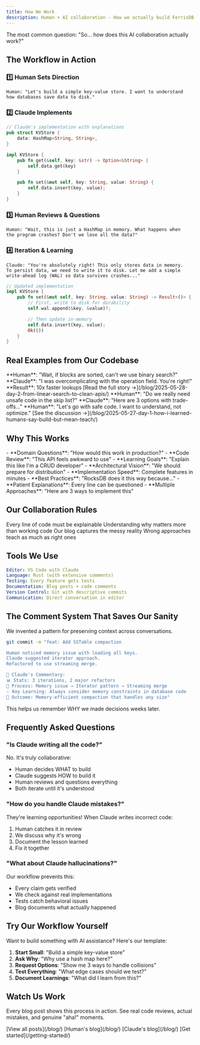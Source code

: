 ```yaml
---
title: How We Work
description: Human + AI collaboration - How we actually build FerrisDB together
---
```



<Badge text="Human + AI" variant="note" /> The most common question: "So... how does this AI
collaboration actually work?"

## The Workflow in Action

### 1️⃣ Human Sets Direction

```text
Human: "Let's build a simple key-value store. I want to understand
how databases save data to disk."
```

### 2️⃣ Claude Implements

```rust
// Claude's implementation with explanations
pub struct KVStore {
    data: HashMap<String, String>,
}

impl KVStore {
    pub fn get(&self, key: &str) -> Option<&String> {
        self.data.get(key)
    }

    pub fn set(&mut self, key: String, value: String) {
        self.data.insert(key, value);
    }
}
```

### 3️⃣ Human Reviews & Questions

```text
Human: "Wait, this is just a HashMap in memory. What happens when
the program crashes? Don't we lose all the data?"
```

### 4️⃣ Iteration & Learning

```text
Claude: "You're absolutely right! This only stores data in memory.
To persist data, we need to write it to disk. Let me add a simple
write-ahead log (WAL) so data survives crashes..."
```

```rust
// Updated implementation
impl KVStore {
    pub fn set(&mut self, key: String, value: String) -> Result<()> {
        // First, write to disk for durability
        self.wal.append(&key, &value)?;

        // Then update in-memory
        self.data.insert(key, value);
        Ok(())
    }
}
```

## Real Examples from Our Codebase

<CardGrid>
  <Card title="The Binary Search Revelation (Day 2)" icon="magnifier">
    **Human**: "Wait, if blocks are sorted, can't we use binary search?" **Claude**: "I was
    overcomplicating with the operation field. You're right!" **Result**: 10x faster lookups [Read
    the full story →](/blog/2025-05-28-day-2-from-linear-search-to-clean-apis/)
  </Card>

  <Card title="The Unsafe Code Debate (Day 1)" icon="warning">
    **Human**: "Do we really need unsafe code in the skip list?" **Claude**: "Here are 3 options
    with trade-offs..." **Human**: "Let's go with safe code. I want to understand, not optimize."
    [See the discussion →](/blog/2025-05-27-day-1-how-i-learned-humans-say-build-but-mean-teach/)
  </Card>
</CardGrid>

## Why This Works

<Tabs>
  <TabItem label="👤 Human Brings">
    - **Domain Questions**: "How would this work in production?" - **Code Review**: "This API feels
    awkward to use" - **Learning Goals**: "Explain this like I'm a CRUD developer" - **Architectural
    Vision**: "We should prepare for distribution"
  </TabItem>

  <TabItem label="🤖 Claude Brings">
    - **Implementation Speed**: Complete features in minutes - **Best Practices**: "RocksDB does it
    this way because..." - **Patient Explanations**: Every line can be questioned - **Multiple
    Approaches**: "Here are 3 ways to implement this"
  </TabItem>
</Tabs>

## Our Collaboration Rules

<CardGrid>
  <Card title="1. No Black Boxes" icon="open-book">
    Every line of code must be explainable
  </Card>

<Card title="2. Questions > Answers" icon="question">
  Understanding why matters more than working code
</Card>

<Card title="3. Document Everything" icon="document">
  Our blog captures the messy reality
</Card>

  <Card title="4. Mistakes Are Features" icon="rocket">
    Wrong approaches teach as much as right ones
  </Card>
</CardGrid>

## Tools We Use

```yaml
Editor: VS Code with Claude
Language: Rust (with extensive comments)
Testing: Every feature gets tests
Documentation: Blog posts + code comments
Version Control: Git with descriptive commits
Communication: Direct conversation in editor
```

## The Comment System That Saves Our Sanity

<Aside type="tip" title="Collaboration Commentary">
  We invented a pattern for preserving context across conversations.
</Aside>

```bash
git commit -m "feat: Add SSTable compaction

Human noticed memory issue with loading all keys.
Claude suggested iterator approach.
Refactored to use streaming merge.

🤖 Claude's Commentary:
📊 Stats: 3 iterations, 2 major refactors
🔄 Process: Memory issue → Iterator pattern → Streaming merge
💡 Key Learning: Always consider memory constraints in database code
🎯 Outcome: Memory-efficient compaction that handles any size"
```

This helps us remember WHY we made decisions weeks later.

## Frequently Asked Questions

### "Is Claude writing all the code?"

No. It's truly collaborative:

- Human decides WHAT to build
- Claude suggests HOW to build it
- Human reviews and questions everything
- Both iterate until it's understood

### "How do you handle Claude mistakes?"

They're learning opportunities! When Claude writes incorrect code:

1. Human catches it in review
2. We discuss why it's wrong
3. Document the lesson learned
4. Fix it together

### "What about Claude hallucinations?"

Our workflow prevents this:

- Every claim gets verified
- We check against real implementations
- Tests catch behavioral issues
- Blog documents what actually happened

## Try Our Workflow Yourself

<Aside type="note">Want to build something with AI assistance? Here's our template:</Aside>

1. **Start Small**: "Build a simple key-value store"
2. **Ask Why**: "Why use a hash map here?"
3. **Request Options**: "Show me 3 ways to handle collisions"
4. **Test Everything**: "What edge cases should we test?"
5. **Document Learnings**: "What did I learn from this?"

## Watch Us Work

Every blog post shows this process in action. See real code reviews, actual mistakes, and genuine
"aha!" moments.

<CardGrid>
  <Card title="📖 All Blog Posts" icon="document">
    [View all posts](/blog/)
  </Card>

<Card title="👤 Human Perspective" icon="user">
  [Human's blog](/blog/)
</Card>

<Card title="🤖 Claude's Perspective" icon="rocket">
  [Claude's blog](/blog/)
</Card>

  <Card title="🔧 Try It Locally" icon="setting">
    [Get started](/getting-started/)
  </Card>
</CardGrid>
